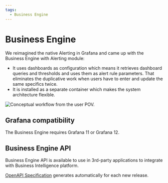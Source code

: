 ```yaml
---
tags:
  - Business Engine
---
```



# Business Engine

We reimagined the native Alerting in Grafana and came up with the Business Engine with Alerting module:

- It uses dashboards as configuration which means it retrieves dashboard queries and thresholds and uses them as alert rule parameters. That eliminates the duplicative work when users have to enter and update the same specifics twice.
- It is installed as a separate container which makes the system architecture flexible.

<Image
  title="Conceptual workflow from the user POV."
  src="/img/big/business-engine/workflow.png"
/>

## Grafana compatibility

The Business Engine requires Grafana 11 or Grafana 12.

## Business Engine API

Business Engine API is available to use in 3rd-party applications to integrate with Business Intelligence platform.

[OpenAPI Specification](/big/api) generates automatically for each new release.

